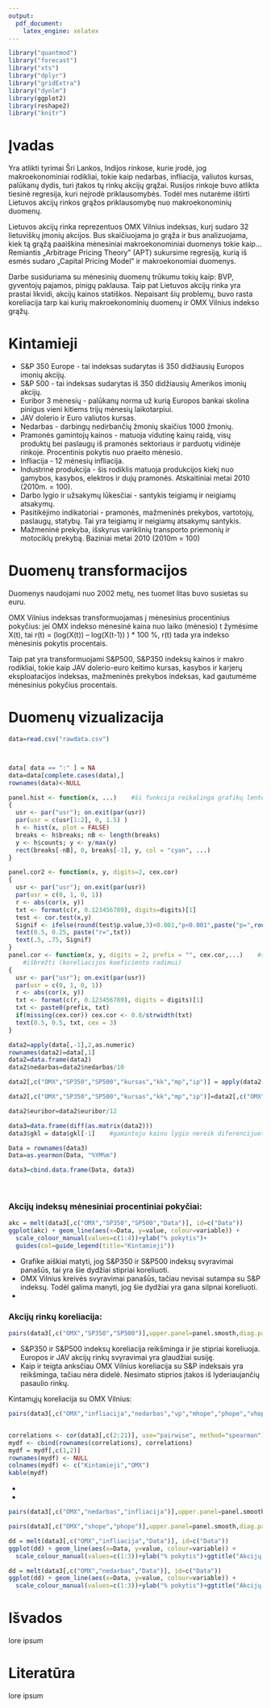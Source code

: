 ```yaml
---
output: 
  pdf_document: 
    latex_engine: xelatex
---
```



```r
library("quantmod")
library("forecast")
library("xts")
library("dplyr")
library("gridExtra")
library("dynlm")
library(ggplot2)
library(reshape2)
library("knitr")
```

\begin{titlepage}

\centerline{\bf \large Vilniaus Universitetas}
\bigskip
\centerline{\large \textbf{Matematikos ir informatikos fakultetas}}

\vskip 120pt
\centerline{\bf \Large \textbf{Kursinis darbas}}
\vskip 50pt
\begin{center}
    {\bf \LARGE Lietuvos akcijų rinkos grąžos priklausomybė nuo makroekonominių duomenų}
\end{center}
\bigskip
\centerline{\Large \textbf{Manvydas Sokolovas ir Paulius Kostickis}}
\vskip 90pt
\vskip 120pt
\centerline{\large \textbf{VILNIUS 2016}}
%\newpage
\end{titlepage}

\textwidth 6.5in
\textheight 9.00in

\renewcommand{\contentsname}{Turinys}
\tableofcontents
\thispagestyle{empty}
\newpage


# Įvadas
Yra atlikti tyrimai Šri Lankos, Indijos rinkose, kurie įrodė, jog makroekonominiai rodikliai, tokie kaip nedarbas, infliacija, valiutos kursas, palūkanų dydis, turi įtakos tų rinkų akcijų grąžai. Rusijos rinkoje buvo atlikta tiesinė regresija, kuri neįrodė priklausomybės. Todėl mes nutarėme ištirti Lietuvos akcijų rinkos grąžos priklausomybę nuo makroekonominių duomenų.

Lietuvos akcijų rinka reprezentuos OMX Vilnius indeksas, kurį sudaro 32 lietuviškų įmonių akcijos. Bus skaičiuojama jo grąža ir bus analizuojama, kiek tą grąžą paaiškina mėnesiniai makroekonominiai duomenys tokie kaip... Remiantis „Arbitrage Pricing Theory” (APT) sukursime regresiją, kurią iš esmės sudaro „Capital Pricing Model” ir makroekonomiai duomenys.

Darbe susiduriama su mėnesinių duomenų trūkumu tokių kaip: BVP, gyventojų pajamos, pinigų paklausa. Taip pat Lietuvos akcijų rinka yra prastai likvidi, akcijų kainos statiškos. Nepaisant šių problemų, buvo rasta koreliacija tarp kai kurių makroekonominių duomenų ir OMX Vilnius indekso grąžų.

# Kintamieji
* S&P 350 Europe - tai indeksas sudarytas iš 350 didžiausių Europos imonių akcijų.
* S&P 500 - tai indeksas sudarytas iš 350 didžiausių Amerikos imonių akcijų.
* Euribor 3 mėnesių - palūkanų norma už kurią Europos bankai skolina pinigus vieni kitiems trijų mėnesių laikotarpiui.
* JAV dolerio ir Euro valiutos kursas.
* Nedarbas - darbingų nedirbančių žmonių skaičius 1000 žmonių.
* Pramonės gamintojų kainos  - matuoja vidutinę kainų raidą, visų produktų bei paslaugų iš pramonės sektoriaus ir parduotų vidinėje rinkoje. Procentinis pokytis nuo praeito mėnesio.
* Infliacija - 12 mėnesių infliacija.
* Industrinė produkcija - šis rodiklis matuoja produkcijos kiekį nuo gamybos, kasybos, elektros ir dujų pramonės. Atskaitiniai metai 2010 (2010m. = 100).
* Darbo lygio ir užsakymų lūkesčiai - santykis teigiamų ir neigiamų atsakymų.
* Pasitikėjimo indikatoriai - pramonės, mažmeninės prekybos, vartotojų, paslaugų, statybų. Tai yra teigiamų ir neigiamų atsakymų santykis.
* Mažmeninė prekyba, išskyrus variklinių transporto priemonių ir motociklų prekybą. Baziniai metai 2010 (2010m = 100)

\newpage

# Duomenų transformacijos
Duomenys naudojami nuo 2002 metų, nes tuomet litas buvo susietas su euru.

OMX Vilnius indeksas transformuojamas į mėnesinius procentinius pokyčius: jei OMX indekso mėnesinė kaina nuo laiko (mėnesio)  t žymėsime X(t), tai r(t) = (log(X(t)) – log(X(t-1)) ) * 100 %, r(t) tada yra indekso mėnesinis pokytis procentais.

Taip pat yra transformuojami S&P500, S&P350 indeksų kainos ir makro rodikliai, tokie kaip JAV dolerio-euro keitimo kursas, kasybos ir karjerų eksploatacijos indeksas, mažmeninės prekybos indeksas, kad gautumėme mėnesinius pokyčius procentais.

\newpage

# Duomenų vizualizacija
```r
data=read.csv("rawdata.csv")



data[ data == ":" ] = NA
data=data[complete.cases(data),]
rownames(data)<-NULL
```

```r
panel.hist <- function(x, ...)    #ši funkcija reikalinga grafikų lentelei išbrėžti (histogramos pateikimui)                        
{
  usr <- par("usr"); on.exit(par(usr))
  par(usr = c(usr[1:2], 0, 1.5) )
  h <- hist(x, plot = FALSE)
  breaks <- h$breaks; nB <- length(breaks)
  y <- h$counts; y <- y/max(y)
  rect(breaks[-nB], 0, breaks[-1], y, col = "cyan", ...)
}

panel.cor2 <- function(x, y, digits=2, cex.cor)
{
  usr <- par("usr"); on.exit(par(usr))
  par(usr = c(0, 1, 0, 1))
  r <- abs(cor(x, y))
  txt <- format(c(r, 0.123456789), digits=digits)[1]
  test <- cor.test(x,y)
  Signif <- ifelse(round(test$p.value,3)<0.001,"p<0.001",paste("p=",round(test$p.value,3)))  
  text(0.5, 0.25, paste("r=",txt))
  text(.5, .75, Signif)
}
panel.cor <- function(x, y, digits = 2, prefix = "", cex.cor,...)    #ši funkcija reikalinga grafikų lentelei
    #išbrėžti (koreliacijos koeficiento radimui)
{
  usr <- par("usr"); on.exit(par(usr))
  par(usr = c(0, 1, 0, 1))
  r <- abs(cor(x, y))
  txt <- format(c(r, 0.123456789), digits = digits)[1]
  txt <- paste0(prefix, txt)
  if(missing(cex.cor)) cex.cor <- 0.8/strwidth(txt)
  text(0.5, 0.5, txt, cex = 3)
}
```


```r
data2=apply(data[,-1],2,as.numeric)
rownames(data2)=data[,1]
data2=data.frame(data2)
data2$nedarbas=data2$nedarbas/10

data2[,c("OMX","SP350","SP500","kursas","kk","mp","ip")] = apply(data2[,c("OMX","SP350","SP500","kursas","kk","mp","ip")],2,log)    #logaritmuojama indeksai, akcijų kainos, kursas  

data2[,c("OMX","SP350","SP500","kursas","kk","mp","ip")]=data2[,c("OMX","SP350","SP500","kursas","kk","mp","ip")]*100

data2$euribor=data2$euribor/12

data3=data.frame(diff(as.matrix(data2)))  
data3$gkl = data$gkl[-1]    #gamintoju kainu lygio nereik diferencijuot nes jau yra pokytis %
```


```r
Data = rownames(data3)
Data=as.yearmon(Data, "%YM%m")

data3=cbind.data.frame(Data, data3)
```


<br>

### Akcijų indeksų mėnesiniai procentiniai pokyčiai:
```r
akc = melt(data3[,c("OMX","SP350","SP500","Data")], id=c("Data"))
ggplot(akc) + geom_line(aes(x=Data, y=value, colour=variable)) +
  scale_colour_manual(values=c(1:4))+ylab("% pokytis")+
  guides(col=guide_legend(title="Kintamieji"))
```

* Grafike aiškiai matyti, jog S&P350 ir S&P500 indeksų svyravimai panašūs, tai yra šie dydžiai stipriai koreliuoti.
* OMX Vilnius kreivės svyravimai panašūs, tačiau nevisai sutampa su S&P indeksų. Todėl galima manyti, jog šie dydžiai yra gana silpnai koreliuoti.
*

### Akcijų rinkų koreliacija:
```r
pairs(data3[,c("OMX","SP350","SP500")],upper.panel=panel.smooth,diag.panel=panel.hist, lower.panel=panel.cor2)
```

* S&P350 ir S&P500 indeksų koreliacija reikšminga ir jie stipriai koreliuoja. Europos ir JAV akcijų rinkų svyravimai yra glaudžiai susiję.
* Kaip ir teigta anksčiau OMX Vilnius koreliacija su S&P indeksais yra reikšminga, tačiau nėra didelė. Nesimato stiprios įtakos iš lyderiaujančių pasaulio rinkų.

\newpage

Kintamųjų koreliacija su OMX Vilnius:
```r
pairs(data3[,c("OMX","infliacija","nedarbas","vp","mhope","phope","vhope","pramhope","kursas")],upper.panel=panel.smooth,diag.panel=panel.hist, lower.panel=panel.cor2)


correlations <- cor(data3[,c(2:21)], use="pairwise", method="spearman")
mydf <- cbind(rownames(correlations), correlations)
mydf = mydf[,c(1,2)]
rownames(mydf) <- NULL
colnames(mydf) <- c("Kintamieji","OMX")
kable(mydf)
```

* 
* 



```r
pairs(data3[,c("OMX","nedarbas","infliacija")],upper.panel=panel.smooth,diag.panel=panel.hist, lower.panel=panel.cor2)
```


```r
pairs(data3[,c("OMX","shope","phope")],upper.panel=panel.smooth,diag.panel=panel.hist, lower.panel=panel.cor2)

```



```r
dd = melt(data3[,c("OMX","infliacija","Data")], id=c("Data"))
ggplot(dd) + geom_line(aes(x=Data, y=value, colour=variable)) +
  scale_colour_manual(values=c(1:3))+ylab("% pokytis")+ggtitle("Akcijų indeksų mėnesiniai procentiniai pokyčiai")
```

```r
dd = melt(data3[,c("OMX","nedarbas","Data")], id=c("Data"))
ggplot(dd) + geom_line(aes(x=Data, y=value, colour=variable)) +
  scale_colour_manual(values=c(1:3))+ylab("% pokytis")+ggtitle("Akcijų indeksų mėnesiniai procentiniai pokyčiai")
```




# Išvados
lore ipsum 

# Literatūra
lore ipsum

